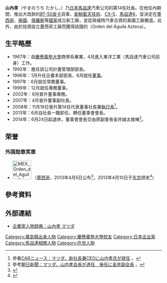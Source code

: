 {{Infobox Person
| name        = 山內孝
| image       = 
| caption     = 
| birth_date  = 1945年1月10日
| birth_place = {{JPN}}[[廣島縣|廣島縣]]
| death_date  = 
| death_place = 
| education   = [[慶應義塾大學|慶應義塾大學]]商學系
| occupation  = [[馬自達|馬自達]]汽車公司第14任社長、董事會會長
| spouse      = 
| parents     = 
| children    = 
}}
{{japanese|japanese=山內孝|kana=やまのうち たかし|romaji=Yamanouchi Takashi|image=}}
'''山內孝'''（{{ja}}やまのうち たかし，{{bd|1945年|1月10日|||catIdx=Y山內}}）乃[[日本|日本]][[馬自達|馬自達]]汽車公司的第14任社長。在他任內期間，推出大改款的[[馬自達BT-50|BT-50]][[皮卡|皮卡]]貨車、[[創馳藍天技術|創馳藍天技術]]、[[馬自達CX-5|CX-5]]、[[馬自達6|馬自達6]]，並決定在[[墨西哥|墨西哥]]、[[泰國|泰國]]、[[俄羅斯|俄羅斯]]等[[國家|國家]]成立新工廠，並從與福特汽車合資的美國工廠撤退。此外，由於投資設立墨西哥工廠而獲得該國的{{link-es|阿茲特克之鷹勳章|Orden del Águila Azteca}}（{{es}}Orden del Águila Azteca）。

== 生平略歷 ==
* 1967年：自[[慶應義塾大學|慶應義塾大學]]商學系畢業，4月進入東洋工業（馬自達汽車公司前身）工作。
* 1992年：擔任該公司計畫管理部部長。
* 1996年：1月升任企畫本部部長，6月就任[[董事|董事]]。
* 1997年：6月就任常務董事。
* 1999年：12月就任專務董事。
* 2002年：6月晉升董事專務。
* 2007年：4月晉升董事副社長。
* 2008年：11月19日晉升第14任代表董事社長兼[[首席执行官|執行長]]<ref>參看{{ja}}[http://car.watch.impress.co.jp/docs/news/20081119_38140.html CARニュース：マツダ、新社長兼CEOに山内孝氏が就任] {{Wayback|url=http://car.watch.impress.co.jp/docs/news/20081119_38140.html |date=20160304201508 }}。</ref>。
* 2013年：6月自社長一職卸任，轉任董事會會長。
* 2014年：6月24日起退休，董事會會長交由原副會長金井誠太接棒<ref>參考{{ja}}[http://www.asahi.com/articles/ASG595GTSG59PITB01H.html 朝日新聞：マツダ、山内孝会長が退任　後任に金井副会長] {{Wayback|url=http://www.asahi.com/articles/ASG595GTSG59PITB01H.html |date=20140514103841 }}。</ref>。

==荣誉==
===外国勋章奖章===
* [[File:MEX_Orden_del_Aguila_Azteca_2011_Banda_BAR.svg|60px]] {{link-es|墨西哥阿兹特克雄鹰大绶勋章|Orden Mexicana del Águila Azteca}}（[[墨西哥|墨西哥]]，2013年4月5日公布<ref>{{es}}{{cite web |url=https://www.dof.gob.mx/nota_detalle.php?codigo=5294623&fecha=05/04/2013 |title=ACUERDO por el que se otorga la Condecoración de la Orden Mexicana del Águila Azteca, en grado de Banda, al señor Takashi Yamanouchi, Presidente y Director Ejecutivo de Mazda Motor Corporation. |publisher=Diario Oficial de la Federación |date=2013-04-05 |accessdate=2021-01-14 |archive-date=2022-01-14 |archive-url=https://web.archive.org/web/20220114065745/https://www.dof.gob.mx/nota_detalle.php?codigo=5294623&fecha=05%2F04%2F2013 |dead-url=no }}</ref>，2013年4月10日于[[东京|东京]]颁发<ref>{{ja}}{{cite web |url=https://newsroom.mazda.com/ja/publicity/release/2013/201304/130410a.html |title=マツダ、山内社長がメキシコ合衆国の最高栄誉の勲章「アギラ・アステカ勲章」を受章 |publisher=MAZDA NEWSROOM |date=2013-04-10 |accessdate=2022-01-14 |archive-date=2022-01-14 |archive-url=https://web.archive.org/web/20220114065747/https://newsroom.mazda.com/ja/publicity/release/2013/201304/130410a.html |dead-url=no }}</ref>）

== 參考資料 ==
{{reflist}}

== 外部連結 ==
* {{ja}}[http://ijin.keieimaster.com/new/2008/866.html 企業家人物辞典：山內孝 マツダ] {{Wayback|url=http://ijin.keieimaster.com/new/2008/866.html |date=20140802060224 }}

{{DEFAULTSORT:Yamanouchi, Takashi}}
[[Category:廣島縣出身人物|Category:廣島縣出身人物]]
[[Category:慶應義塾大學校友|Category:慶應義塾大學校友]]
[[Category:日本企业家|Category:日本企业家]]
[[Category:馬自達相關人物|Category:馬自達相關人物]]
[[Category:在世人物|Category:在世人物]]